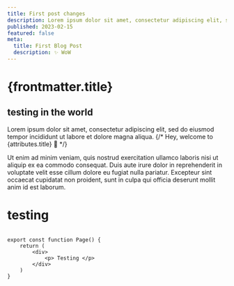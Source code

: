 ```yaml
---
title: First post changes
description: Lorem ipsum dolor sit amet, consectetur adipiscing elit, sed do eiusmod tempor incididunt ut labore et dolore magna aliqua.
published: 2023-02-15
featured: false
meta:
  title: First Blog Post
  description: ✨ WoW
---
```


# {frontmatter.title}

## testing in the world

Lorem ipsum dolor sit amet, consectetur adipiscing elit, sed do eiusmod tempor incididunt ut labore et dolore magna aliqua.
{/* Hey, welcome to {attributes.title} 👋 */}


Ut enim ad minim veniam, quis nostrud exercitation ullamco laboris nisi ut aliquip ex ea commodo consequat.
Duis aute irure dolor in reprehenderit in voluptate velit esse cillum dolore eu fugiat nulla pariatur.
Excepteur sint occaecat cupidatat non proident, sunt in culpa qui officia deserunt mollit anim id est laborum.

# testing


```tsx

export const function Page() {
    return (
        <div> 
            <p> Testing </p>
        </div>
    )
}
```